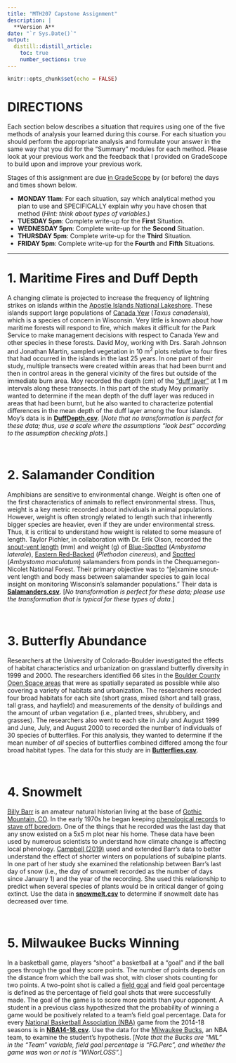 ```yaml
---
title: "MTH207 Capstone Assignment"
description: |
  **Version A**
date: "`r Sys.Date()`"
output: 
  distill::distill_article:
    toc: true
    number_sections: true
---
```


```r
knitr::opts_chunk$set(echo = FALSE)
```

# DIRECTIONS
Each section below describes a situation that requires using one of the five methods of analysis your learned during this course. For each situation you should perform the appropriate analysis and formulate your answer in the same way that you did for the "Summary" modules for each method. Please look at your previous work and the feedback that I provided on GradeScope to build upon and improve your previous work.

Stages of this assignment are due [in GradeScope](https://www.gradescope.com/courses/211889) by (or before) the days and times shown below.

* **MONDAY 11am**: For each situation, say which analytical method you plan to use and SPECIFICALLY explain why you have chosen that method (*Hint: think about types of variables*.)
* **TUESDAY 5pm**: Complete write-up for the **First** Situation.
* **WEDNESDAY 5pm**: Complete write-up for the **Second** Situation.
* **THURSDAY 5pm**: Complete write-up for the **Third** Situation.
* **FRIDAY 5pm**: Complete write-up for the **Fourth** and **Fifth** Situations.

----

# 1. Maritime Fires and Duff Depth
A changing climate is projected to increase the frequency of lightning strikes on islands within the [Apostle Islands National Lakeshore](https://www.nps.gov/apis/index.htm). These islands support large populations of [Canada Yew](https://www.conifers.org/ta/Taxus_canadensis.php) (*Taxus canadensis*), which is a species of concern in Wisconsin. Very little is known about how maritime forests will respond to fire, which makes it difficult for the Park Service to make management decisions with respect to Canada Yew and other species in these forests. David Moy, working with Drs. Sarah Johnson and Jonathan Martin, sampled vegetation in 10 m^2^ plots relative to four fires that had occurred in the islands in the last 25 years. In one part of their study, multiple transects were created within areas that had been burnt and then in control areas in the general vicinity of the fires but outside of the immediate burn area. Moy recorded the depth (cm) of the ["duff layer"](http://www.firewords.net/definitions/duff_layer.htm) at 1 m intervals along these transects. In this part of the study Moy primarily wanted to determine if the mean depth of the duff layer was reduced in areas that had been burnt, but he also wanted to characterize potential differences in the mean depth of the duff layer among the four islands. Moy's data is in  [**DuffDepth.csv**](data/DuffDepth.csv). [*Note that no transformation is perfect for these data; thus, use a scale where the assumptions "look best" according to the assumption checking plots.*]

&nbsp;

# 2. Salamander Condition
Amphibians are sensitive to environmental change. Weight is often one of the first characteristics of animals to reflect environmental stress. Thus, weight is a key metric recorded about individuals in animal populations. However, weight is often strongly related to length such that inherently bigger species are heavier, even if they are under environmental stress. Thus, it is critical to understand how weight is related to some measure of length. Taylor Pichler, in collaboration with Dr. Erik Olson, recorded the [snout-vent length](https://en.wikipedia.org/wiki/Snout%E2%80%93vent_length#:~:text=Snout%E2%80%93vent%20length%20(SVL),the%20cloacal%20slit%20(vent).) (mm) and weight (g) of [Blue-Spotted](https://animaldiversity.org/accounts/Ambystoma_laterale/) (*Ambystoma laterale*), [Eastern Red-Backed](https://animaldiversity.org/accounts/Plethodon_cinereus/) (*Plethodon cinereus*), and [Spotted](https://animaldiversity.org/accounts/Ambystoma_maculatum/) (*Ambystoma maculatum*) salamanders from ponds in the Chequamegon-Nicolet National Forest. Their primary objective was to "[e]xamine snout-vent length and body mass between salamander species to gain local insight on monitoring Wisconsin's salamander populations." Their data is [**Salamanders.csv**](data/Salamanders.csv). [*No transformation is perfect for these data; please use the transformation that is typical for these types of data.*]

&nbsp;

# 3. Butterfly Abundance
Researchers at the University of Colorado-Boulder investigated the effects of habitat characteristics and urbanization on grassland butterfly diversity in 1999 and 2000. The researchers identified 66 sites in the [Boulder County Open Space areas](https://www.bouldercounty.org/departments/parks-and-open-space/) that were as spatially separated as possible while also covering a variety of habitats and urbanization. The researchers recorded four broad habitats for each site (short grass, mixed (short and tall) grass, tall grass, and hayfield) and measurements of the density of buildings and the amount of urban vegatation (i.e., planted trees, shrubbery, and grasses). The researchers also went to each site in July and August 1999 and June, July, and August 2000 to recorded the number of individuals of 30 species of butterflies. For this analysis, they wanted to determine if the mean number of *all* species of butterflies combined differed among the four broad habitat types. The data for this study are in [**Butterflies.csv**](data/Butterflies.csv).

&nbsp;

# 4. Snowmelt
[Billy Barr](https://en.wikipedia.org/wiki/Billy_Barr_(naturalist)) is an amateur natural historian living at the base of [Gothic Mountain, CO](https://en.wikipedia.org/wiki/Gothic_Mountain). In the early 1970s he began keeping [phenological records](https://en.wikipedia.org/wiki/Phenology) to [stave off boredom](https://www.theatlantic.com/science/archive/2017/01/billy-barr-climate-change/512198/). One of the things that he recorded was the last day that any snow existed on a 5x5 m plot near his home. These data have been used by numerous scientists to understand how climate change is affecting local phenology. [Campbell (2019)](https://www.pnas.org/content/116/26/12901) used and extended Barr's data to better understand the effect of shorter winters on populations of subalpine plants. In one part of her study she examined the relationship between Barr's last day of snow (i.e., the day of snowmelt recorded as the number of days since January 1) and the year of the recording. She used this relationship to predict when several species of plants would be in critical danger of going extinct. Use the data in [**snowmelt.csv**](data/snowmelt.csv) to determine if snowmelt date has decreased over time.

&nbsp;

# 5. Milwaukee Bucks Winning
In a basketball game, players "shoot" a basketball at a "goal" and if the ball goes through the goal they score points. The number of points depends on the distance from which the ball was shot, with closer shots counting for two points. A two-point shot is called a [field goal](https://en.wikipedia.org/wiki/Field_goal_(basketball)) and field goal percentage is defined as the percentage of field goal shots that were successfully made. The goal of the game is to score more points than your opponent. A student in a previous class hypothesized that the probability of winning a game would be positively related to a team's field goal percentage. Data for every [National Basketball Association (NBA)](https://www.nba.com/) game from the 2014-18 seasons is in [**NBA14-18.csv**](data/NBA14-18.csv). Use the data for the [Milwaukee Bucks](https://www.nba.com/bucks/), an NBA team, to examine the student's hypothesis. [*Note that the Bucks are "MIL" in the "Team" variable, field goal percentage is "FG.Perc", and whether the game was won or not is "WINorLOSS".*]
